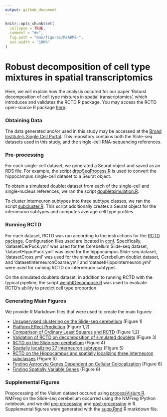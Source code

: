 ```yaml
---
output: github_document
---
```


<!-- README.md is generated from README.Rmd. Please edit that file -->

```r
knitr::opts_chunk$set(
  collapse = TRUE,
  comment = "#>",
  fig.path = "man/figures/README-",
  out.width = "100%"
)
```

# Robust decomposition of cell type mixtures in spatial transcriptomics

<!-- badges: start -->
<!-- badges: end -->

Here, we will explain how the analysis occured for our paper 'Robust decomposition of cell type mixtures in spatial transcriptomics',
which introduces and validates the RCTD R package. You may access the RCTD open-source R package [here](https://github.com/dmcable/RCTD).

### Obtaining Data

The data generated and/or used in this study may be accessed at the [Broad Institute's Single Cell Portal](https://singlecell.broadinstitute.org/single_cell/study/SCP948). This repository contains 
both the Slide-seq datasets used in this study, and the single-cell RNA-sequencing references.

### Pre-processing

For each single-cell dataset, we generated a Seurat object and saved as an RDS file. For example, the script
[dropSeqProcess.R](https://github.com/dmcable/RCTD/tree/dev/AnalysisPaper/Rscripts/dropSeqProcess.R) is used to
convert the hippocampus single-cell dataset to a Seurat object.

To obtain a simulated doublet dataset from each of the single-cell and single-nucleus references, we ran the script
[doubletsimulation.R](https://github.com/dmcable/RCTD/tree/dev/AnalysisPaper/Rscripts/doubletsimulation.R).

To cluster interneuron subtypes into three subtype classes, we ran the script [subcluster.R](https://github.com/dmcable/RCTD/tree/dev/AnalysisPaper/Rscripts/subcluster.R). This script additionally 
creates a Seurat object for the interneuron subtypes and computes average cell type profiles.

### Running RCTD

For each dataset, RCTD was run according to the instructions for the [RCTD package](https://github.com/dmcable/RCTD). Configuration
files used are located in [conf](https://github.com/dmcable/RCTD/tree/dev/AnalysisPaper/conf). Specifically, 'datasetCerPuck.yml' was
used for the Cerebellum Slide-seq dataset, 'datasetHippoPuck.yml' was used for the hippocampus Slide-seq dataset, 'datasetCross.yml' was used 
for the simulated Cerebellum doublet dataset, and 'datasetInterneuronCoarse.yml' and 'datasetHippoInterneuron.yml' were used for running RCTD on
interneruon subtypes.

On the simulated doublets dataset, in addition to running RCTD with the typical pipeline, the script [weightDecompose.R](https://github.com/dmcable/RCTD/tree/dev/AnalysisPaper/Rscripts/weightDecompose.R) was used to evaluate RCTD's ability to predict
cell type proportion.

### Generating Main Figures

We provide R Markdown files that were used to create the main figures:

* [Unsupervised clustering on the Slide-seq cerebellum](https://raw.githack.com/dmcable/RCTD/dev/AnalysisPaper/MainFigures/figure1.html) (Figure 1)
* [Platform Effect Prediction](https://raw.githack.com/dmcable/RCTD/dev/AnalysisPaper/MainFigures/figure2-platform-effect.html) (Figure 1,2)
* [Comparison of Ordinary Least Squares and RCTD](https://raw.githack.com/dmcable/RCTD/dev/AnalysisPaper/MainFigures/figure2.html) (Figure 1,2)
* [Validation of RCTD on decomposition of simulated doublets](https://raw.githack.com/dmcable/RCTD/dev/AnalysisPaper/MainFigures/figure3.html) (Figure 3)
* [RCTD on the Slide-seq cerebellum](https://raw.githack.com/dmcable/RCTD/dev/AnalysisPaper/MainFigures/figure4.html) (Figure 4)
* [Spatially localizing 27 interneuron subtypes](https://raw.githack.com/dmcable/RCTD/dev/AnalysisPaper/MainFigures/figure5-all.html) (Figure 5)
* [RCTD on the Hippocampus and spatially localizing three interneuron subclasses](https://raw.githack.com/dmcable/RCTD/dev/AnalysisPaper/MainFigures/figure5-interneurons.html) (Figure 5)
* [Finding Astrocyte Genes Dependent on Cellular Colocalization](https://raw.githack.com/dmcable/RCTD/dev/AnalysisPaper/MainFigures/figure6-astrocytes.html) (Figure 6)
* [Finding Spatially Variable Genes](https://raw.githack.com/dmcable/RCTD/dev/AnalysisPaper/MainFigures/figure6-spatialgenes.html) (Figure 6)

### Supplemental Figures

Prepocessing of the Visium dataset occured using [processVisium.R](https://github.com/dmcable/RCTD/tree/dev/AnalysisPaper/Rscripts/processVisium.R). NMFreg on the Slide-seq cerebellum occurred using the NMFreg IPython notebook, and we did [pre-processing](https://github.com/dmcable/RCTD/tree/dev/AnalysisPaper/Rscripts/prepareNMF.R) and [post-processing](https://github.com/dmcable/RCTD/tree/dev/AnalysisPaper/Rscripts/processNMF.R) in R. Supplemental figures were generated with the [supp.Rmd](https://github.com/dmcable/RCTD/tree/dev/AnalysisPaper/SuppFigures/supp.Rmd) R markdown file.
